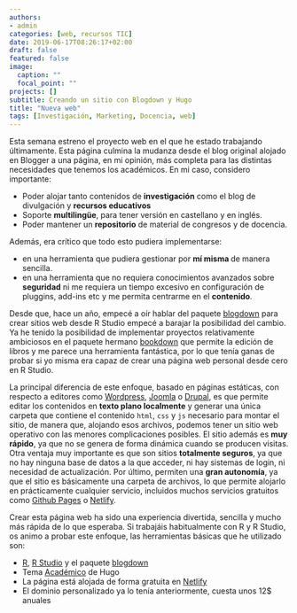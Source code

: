 ```yaml
---
authors:
- admin
categories: [web, recursos TIC]
date: 2019-06-17T08:26:17+02:00
draft: false
featured: false
image:
  caption: ""
  focal_point: ""
projects: []
subtitle: Creando un sitio con Blogdown y Hugo
title: "Nueva web"
tags: [Investigación, Marketing, Docencia, web]
---
```


Esta semana estreno el proyecto web en el que he estado trabajando últimamente. Esta página culmina la mudanza desde el blog original alojado en Blogger a una página, en mi opinión, más completa para las distintas necesidades que tenemos los académicos. En mi caso, considero importante:

- Poder alojar tanto contenidos de **investigación** como el blog de divulgación y **recursos educativos**
- Soporte **multilingüe**, para tener versión en castellano y en inglés.
- Poder mantener un **repositorio** de material de congresos y de docencia.

Además, era crítico que todo esto pudiera implementarse:

- en una herramienta que pudiera gestionar por **mí misma ** de manera sencilla.
- en una herramienta que no requiera conocimientos avanzados sobre **seguridad** ni me requiera un tiempo excesivo en configuración de pluggins, add-ins etc y me permita centrarme en el **contenido**.

Desde que, hace un año, empecé a oír hablar del paquete [blogdown](<https://bookdown.org/yihui/blogdown/>) para crear sitios web desde R Studio empecé a barajar la posibilidad del cambio. Ya he tenido la posibilidad de implementar proyectos relativamente ambiciosos en el paquete hermano [bookdown](<https://bookdown.org/>) que permite la edición de libros y me parece una herramienta fantástica, por lo que tenía ganas de probar si yo misma era capaz de crear una página web personal desde cero en R Studio.

La principal diferencia de este enfoque, basado en páginas estáticas, con respecto a editores como [Wordpress](<https://wordpress.org/>), [Joomla](<https://www.joomla.org/>) o [Drupal](<https://www.drupal.org/>), es que permite editar los contenidos en **texto plano localmente** y generar una única carpeta que contiene el contenido `html`, `css` y `js` necesario para montar el sitio, de manera que, alojando esos archivos, podemos tener un sitio web operativo con las menores complicaciones posibles. El sitio además es **muy rápido**, ya que no se genera de forma dinámica cuando se producen visitas. Otra ventaja muy importante es que son sitios **totalmente seguros**, ya que no hay ninguna base de datos a la que acceder, ni hay sistemas de login, ni necesidad de actualización. Por último, permiten una **gran autonomía**, ya que el sitio es básicamente una carpeta de archivos, lo que permite alojarlo en prácticamente cualquier servicio, incluidos muchos servicios gratuitos como [Github Pages](<https://pages.github.com/>) o [Netlify](<https://www.netlify.com/>).

Crear esta página web ha sido una experiencia divertida, sencilla y mucho más rápida de lo que esperaba. Si trabajáis habitualmente con R y R Studio, os animo a probar este enfoque, las herramientas básicas que he utilizado son:

- [R](<https://cran.r-project.org/>), [R Studio](<https://www.rstudio.com/>) y el paquete [blogdown](<https://bookdown.org/yihui/blogdown/>)
- Tema [Académico](<https://themes.gohugo.io/academic/>) de Hugo
- La página está alojada de forma gratuita en [Netlify](<https://www.netlify.com/>)
- El dominio personalizado ya lo tenía anteriormente, cuesta unos 12$ anuales